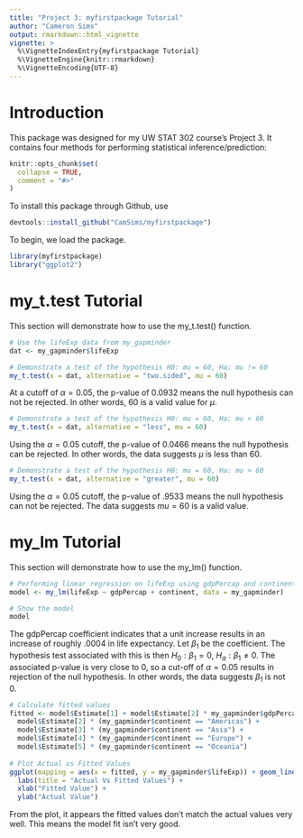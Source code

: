 ```yaml
---
title: "Project 3: myfirstpackage Tutorial"
author: "Cameron Sims"
output: rmarkdown::html_vignette
vignette: >
  %\VignetteIndexEntry{myfirstpackage Tutorial}
  %\VignetteEngine{knitr::rmarkdown}
  %\VignetteEncoding{UTF-8}
---
```


# Introduction

This package was designed for my UW STAT 302 course's Project 3. It contains
four methods for performing statistical inference/prediction:
\begin{itemize}
\item Linear Regression
\item T-Test
\item K-Nearest Neighbors with Cross-Validation
\item Random Forests with Cross Validation
\end{itemize}

```r
knitr::opts_chunk$set(
  collapse = TRUE,
  comment = "#>"
)
```

To install this package through Github, use

```r
devtools::install_github("CamSims/myfirstpackage")
```

To begin, we load the package.

```r
library(myfirstpackage)
library("ggplot2")
```

# my_t.test Tutorial

This section will demonstrate how to use the my_t.test() function.

```r
# Use the lifeExp data from my_gapminder
dat <- my_gapminder$lifeExp

# Demonstrate a test of the hypothesis H0: mu = 60, Ha: mu != 60
my_t.test(x = dat, alternative = "two.sided", mu = 60)
```
At a cutoff of $\alpha = 0.05$, the p-value of $0.0932$ means the null
hypothesis can not be rejected. In other words, $60$ is a valid value for $\mu$.

```r
# Demonstrate a test of the hypothesis H0: mu = 60, Ha: mu < 60
my_t.test(x = dat, alternative = "less", mu = 60)
```

Using the $\alpha = 0.05$ cutoff, the p-value of $0.0466$ means the null
hypothesis can be rejected. In other words, the data suggests $\mu$ is less than
$60$.

```r
# Demonstrate a test of the hypothesis H0: mu = 60, Ha: mu > 60
my_t.test(x = dat, alternative = "greater", mu = 60)
```

Using the $\alpha = 0.05$ cutoff, the p-value of $.9533$ means the null
hypothesis can not be rejected. The data suggests $mu = 60$ is a valid value.


# my_lm Tutorial

This section will demonstrate how to use the my_lm() function.

```r
# Performing linear regression on lifeExp using gdpPercap and continent
model <- my_lm(lifeExp ~ gdpPercap + continent, data = my_gapminder)

# Show the model
model
```

The gdpPercap coefficient indicates that a unit increase results in an increase
of roughly .0004 in life expectancy. Let $\beta_{1}$ be the coefficient. The
hypothesis test associated with this is then $H_{0}: \beta_{1} = 0$,
$H_{a}:\beta_{1} \neq 0$. The associated p-value is very close to 0, so a
cut-off of $\alpha = 0.05$ results in rejection of the null hypothesis. In other
words, the data suggests $\beta_{1}$ is not $0$.

```r
# Calculate fitted values
fitted <- model$Estimate[1] + model$Estimate[2] * my_gapminder$gdpPercap +
  model$Estimate[2] * (my_gapminder$continent == "Americas") +
  model$Estimate[3] * (my_gapminder$continent == "Asia") + 
  model$Estimate[4] * (my_gapminder$continent == "Europe") +
  model$Estimate[5] * (my_gapminder$continent == "Oceania")
  
# Plot Actual vs Fitted Values
ggplot(mapping = aes(x = fitted, y = my_gapminder$lifeExp)) + geom_line() +
  labs(title = "Actual Vs Fitted Values") +
  xlab("Fitted Value") +
  ylab("Actual Value")
```

From the plot, it appears the fitted values don't match the actual values very
well. This means the model fit isn't very good.
